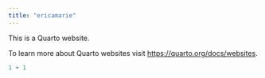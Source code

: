 ```yaml
---
title: "ericamarie"
---
```


This is a Quarto website.

To learn more about Quarto websites visit <https://quarto.org/docs/websites>.

```r
1 + 1
```
